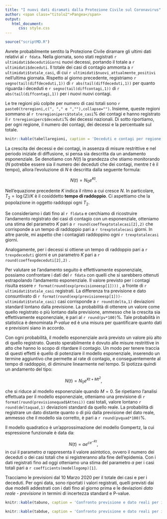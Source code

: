 ```yaml
---
title: "I nuovi dati diramati dalla Protezione Civile sul Coronavirus"
author: <span class="titolo2">Pangea</span>
output: 
   html_document:
      css: style.css
---
```

```r
source("scriptMD.R")
```


Avrete probabilmente sentito la Protezione Civile diramare gli ultimi dati relativi al <span class="myclass">`r fdata`</span>. Nella giornata, sono stati registrati <span class="myclass">`r ultimidati$decedutiGiorni`</span> nuovi decessi, portando il totale a <span class="myclass">`r ultimidati$deceduti`</span>. Il totale dei casi di contagio ammonta a <span class="myclass">`r ultimidati$totale_casi`</span>, di cui <span class="myclass">`r ultimidati$nuovi_attualmente_positivi`</span> nell'ultima giornata. Rispetto al giorno precedente, registriamo <span class="myclass">`r segno(tail(diffdeceduti,1))`</span> di <span class="myclass">`r abs(tail(diffdeceduti,1))`</span> per quanto riguarda i deceduti e <span class="myclass">`r segno(tail(diffcontagi,1))`</span> di <span class="myclass">`r abs(tail(diffcontagi,1))`</span> per i nuovi nuovi contagi. 


Le tre regioni più colpite per numero di casi totali sono <span class="myclass">`r paste0(treregioni,c(", "," e ",""),collapse="")`</span>. Insieme, queste regioni sommano al <span class="myclass">`r treregioniperc$totale_casi`%</span> dei contagi e hanno registrato il <span class="myclass">`r treregioniperc$deceduti`%</span> dei decessi nazionali. Di sotto riportiamo, per ogni regione, il numero dei contagi, dei decessi e la percentuale sul totale.

```r
knitr::kable(tabellaregioni, caption = 'Deceduti e contagi per regione')
```

La crescita dei decessi e dei contagi, in assenza di misure restrittive e nel periodo iniziale di diffusione, si pensa sia descritta da un andamento esponenziale. Se denotiamo con $N(t)$ la grandezza che stiamo monitorando ($N$ potrebbe essere sia il numero dei deceduti che dei contagi, mentre $t$ è il tempo), allora l'evoluzione di $N$ è descritta dalla seguente formula:

$$
N(t) = N_0e^{Kt}.
$$


Nell'equazione precedente $K$ indica il ritmo a cui cresce $N$. In particolare, $T_2 = \log(2)/K$ è  il cosiddetto **tempo di raddoppio**. Ci aspettiamo che la popolazione in oggetto raddoppi ogni $T_2$. 

Se consideriamo i dati fino al <span class="myclass">`r fldata`</span> e cerchiamo di ricostruire l'andamento registrato dei casi di contagio con un esponenziale, otteniamo una stima del parametro $K$ pari a <span class="myclass">`r round(coeffexptotalecasi[2],2)`</span> che corrisponde a un tempo di raddoppio pari a <span class="myclass">`r trexptotalecasi `</span> giorni. In altre parole, mi aspetto che i contagiati raddoppino ogni <span class="myclass">`r trexptotalecasi`</span> giorni. 

Analogamente, per i decessi si ottiene un tempo di raddoppio pari a <span class="myclass">`r trexpdeceduti`</span>  giorni e un parametro $K$ pari a <span class="myclass">`r round(coeffexpdeceduti[2],2)`</span> .

Per valutare se l'andamento seguito è effettivamente esponenziale, possiamo confrontare i dati del <span class="myclass">`r fdata`</span>  con quelli che si sarebbero ottenuti estrapolando l'andamento esponenziale. Il valore previsto per i contagi risulta essere <span class="myclass">`r format(round(exp(previsioneesp[1])))`</span> , a fronte di <span class="myclass">`r ultimidati$totale_casi`</span> registrati. La differenza tra previsione e dato consuntivato di <span class="myclass">`r format(round(exp(previsioneesp[1]))-ultimidati$totale_casi)`</span> casi corrisponde a <span class="myclass">`r round(delta,1)`</span>  deviazioni standard lontano dalla previsione. La probabilità di ottenere un valore come quello registrato o più lontano dalla previsione, ammesso che la crescita sia effettivamente esponenziale, è pari al <span class="myclass">`r round(pv*100)`%</span>. Tale probabilità in statistica è denominata *P-value* ed è una misura per quantificare quanto dati e previsioni siano in accordo. 

Con ogni probabilità, il modello esponenziale avrà previsto un valore più alto di quello registrato. Questo sperabilmente è dovuto alle misure restrittive in atto che hanno lo scopo di ritardare il contagio. Un modo per tenere traccia di questi effetti è quello di potenziare il modello esponenziale, inserendo un termine aggiuntivo che permette al rate di contagio, e conseguentemente al tempo di raddoppio, di diminuire linearmente nel tempo. Si ipotizza quindi un andamento del tipo:

$$
N(t) = N_0e^{Kt + Mt^2},
$$

che si riduce al modello esponenziale quando $M = 0$. Se ripetiamo l'analisi effettuata per il modello esponenziale, otteniamo una previsione di <span class="myclass">`r format(round(previsionequad$Attesi))`</span> casi totali, valore lontano <span class="myclass">`r round(deltaquad,1)`</span> deviazioni standard da quello reale. La probabilità di registrare un dato distante quanto o di più dalla previsione del dato reale, ammesso che il modello sia corretto, è pari a <span class="myclass">`r round(pvquad*100)`%</span>.

 Il modello quadratico è un'approssimazione del modello Gompertz, la cui espressione funzionale è data da:

$$
N(t) = ae^{ce^{-Kt}},
$$
in cui il parametro $a$ rappresenta il valore asintotico, ovvero il numero dei deceduti o dei casi totali che si registreranno alla fine dell'epidemia. Con i dati registrati fino ad oggi otteniamo una stima del parametro $a$ per i casi totali pari a <span class="myclass">`r coefficients(modellogomp)[1]`</span>.


Tracciamo le previsioni dal 10 Marzo 2020 per il totale dei casi e per i deceduti. Per ogni data, sono riportati i valori registrati, quelli previsti dai due modelli addestrati con i dati fino al giorno prima e le deviazioni *dato reale - previsione* in termini di incertezza standard e P-value.

```r
knitr::kable(tabuno, caption = 'Confronto previsione e dato reali per i casi totali')
```

```r
knitr::kable(tabdue, caption = 'Confronto previsione e dato reali per i deceduti')
```
 
